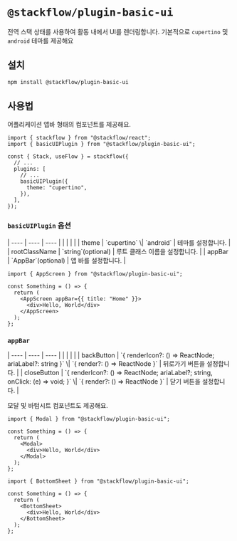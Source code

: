
# `@stackflow/plugin-basic-ui`

전역 스택 상태를 사용하여 활동 내에서 UI를 렌더링합니다. 기본적으로 `cupertino` 및 `android` 테마를 제공해요

## 설치

```bash npm2yarn copy
npm install @stackflow/plugin-basic-ui
```

## 사용법

어플리케이션 앱바 형태의 컴포넌트를 제공해요.
```tsx showLineNumbers filename="stackflow.ts" copy
import { stackflow } from "@stackflow/react";
import { basicUIPlugin } from "@stackflow/plugin-basic-ui";

const { Stack, useFlow } = stackflow({
  // ...
  plugins: [
    // ...
    basicUIPlugin({
      theme: "cupertino",
    }),
  ],
});
```
### `basicUIPlugin` 옵션
<APITable>
| ---- | ---- | ---- |
|      |      |      | 
| theme | `cupertino` \| `android` | 테마를 설정합니다. |
| rootClassName | `string`(optional) | 루트 클래스 이름을 설정합니다. |
| appBar | `AppBar`(optional) | 앱 바를 설정합니다. |
</APITable>

```tsx filename="AppScreen" copy
import { AppScreen } from "@stackflow/plugin-basic-ui";

const Something = () => {
  return (
    <AppScreen appBar={{ title: "Home" }}>
      <div>Hello, World</div>
    </AppScreen>
  );
};
```
### `appBar`
<APITable>
| ---- | ---- | ---- |
|      |      |      | 
| backButton | `{ renderIcon?: () => ReactNode; ariaLabel?: string }` \| `{ render?: () => ReactNode }` | 뒤로가기 버튼을 설정합니다. |
| closeButton | `{ renderIcon?: () => ReactNode; ariaLabel?; string, onClick: (e) => void; }` \| `{ render?: () => ReactNode }` | 닫기 버튼을 설정합니다. |
</APITable>

모달 및 바텀시트 컴포넌트도 제공해요.
```tsx filename="Modal" copy
import { Modal } from "@stackflow/plugin-basic-ui";

const Something = () => {
  return (
    <Modal>
      <div>Hello, World</div>
    </Modal>
  );
};
```

```tsx filename="BottomSheet" copy
import { BottomSheet } from "@stackflow/plugin-basic-ui";

const Something = () => {
  return (
    <BottomSheet>
      <div>Hello, World</div>
    </BottomSheet>
  );
};
```
